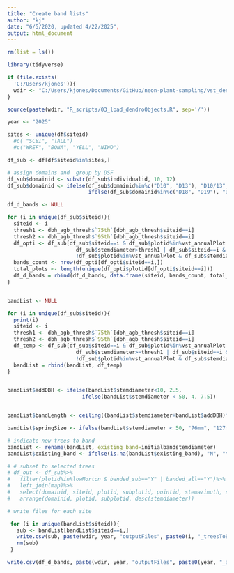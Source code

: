 ```yaml
---
title: "Create band lists"
author: "kj"
date: "6/5/2020, updated 4/22/2025",
output: html_document
---
```


```r
rm(list = ls())

library(tidyverse)

if (file.exists(
  'C:/Users/kjones')){
  wdir <- "C:/Users/kjones/Documents/GitHub/neon-plant-sampling/vst_dendrometer"
}

source(paste(wdir, "R_scripts/03_load_dendroObjects.R", sep='/'))

year <- "2025"

```


```r

sites <- unique(df$siteid)
  #c( "SCBI", "TALL")
  #c("WREF", "BONA", "YELL", "NIWO")

df_sub <- df[df$siteid%in%sites,]

# assign domains and  group by DSF
df_sub$domainid <- substr(df_sub$individualid, 10, 12)
df_sub$domainid <- ifelse(df_sub$domainid%in%c("D10", "D13"), "D10/13", 
                          ifelse(df_sub$domainid%in%c("D18", "D19"), "D18/19", df_sub$domainid))

```

```r

df_d_bands <- NULL

for (i in unique(df_sub$siteid)){
  siteid <- i
  thresh1 <- dbh_agb_thresh$`75th`[dbh_agb_thresh$siteid==i]
  thresh2 <- dbh_agb_thresh$`95th`[dbh_agb_thresh$siteid==i]
  df_opti <- df_sub[df_sub$siteid==i & df_sub$plotid%in%vst_annualPlot &
                      df_sub$stemdiameter>thresh1 | df_sub$siteid==i &
                      !df_sub$plotid%in%vst_annualPlot & df_sub$stemdiameter>thresh2,]
  bands_count <- nrow(df_opti[df_opti$siteid==i,])
  total_plots <- length(unique(df_opti$plotid[df_opti$siteid==i]))
  df_d_bands = rbind(df_d_bands, data.frame(siteid, bands_count, total_plots))
}  



```


```r

bandList <- NULL

for (i in unique(df_sub$siteid)){
  print(i)
  siteid <- i
  thresh1 <- dbh_agb_thresh$`75th`[dbh_agb_thresh$siteid==i]
  thresh2 <- dbh_agb_thresh$`95th`[dbh_agb_thresh$siteid==i]
  df_temp <- df_sub[df_sub$siteid==i & df_sub$plotid%in%vst_annualPlot &
                      df_sub$stemdiameter>=thresh1 | df_sub$siteid==i &
                      !df_sub$plotid%in%vst_annualPlot & df_sub$stemdiameter>=thresh2,]
  bandList = rbind(bandList, df_temp)
}  


bandList$addDBH <- ifelse(bandList$stemdiameter<10, 2.5,
                        ifelse(bandList$stemdiameter < 50, 4, 7.5))


bandList$bandLength <- ceiling((bandList$stemdiameter+bandList$addDBH)*3.14)

bandList$springSize <- ifelse(bandList$stemdiameter < 50, "76mm", "127mm")

```


```r

# indicate new trees to band
bandList <- rename(bandList, existing_band=initialbandstemdiameter)
bandList$existing_band <- ifelse(is.na(bandList$existing_band), "N", "Y")

# # subset to selected trees 
# df_out <- df_sub%>%
#   filter(plotid%in%lowMorton & banded_sub=="Y" | banded_all=="Y")%>%
#   left_join(map)%>%
#   select(domainid, siteid, plotid, subplotid, pointid, stemazimuth, stemdistance, taxonid, individualid, growthform, stemdiameter, templateSize, springLength)%>%
#   arrange(domainid, plotid, subplotid, desc(stemdiameter))

# write files for each site

 for (i in unique(bandList$siteid)){
   sub <- bandList[bandList$siteid==i,]
   write.csv(sub, paste(wdir, year, "outputFiles", paste0(i, "_treesToBand.csv"), sep="/"), row.names=FALSE)
   rm(sub)
 }

write.csv(df_d_bands, paste(wdir, year, "outputFiles", paste0(year, "_allSite_summary.csv"), sep="/"), row.names=FALSE)

```


